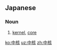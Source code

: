 ==Japanese==
{{ja-kanjitab|ちゅう|かく|yomi=on}}

===Noun===
{{ja-noun|ちゅうかく}}

# [[kernel]], [[core]]

[[ko:中核]]
[[uz:中核]]
[[zh:中核]]